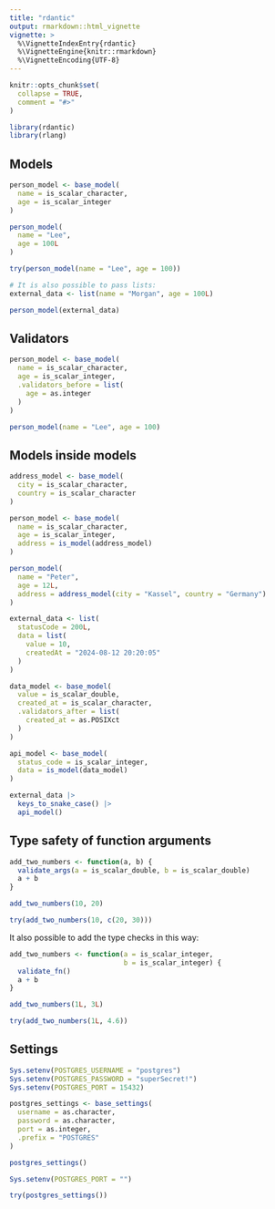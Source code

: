 ```yaml
---
title: "rdantic"
output: rmarkdown::html_vignette
vignette: >
  %\VignetteIndexEntry{rdantic}
  %\VignetteEngine{knitr::rmarkdown}
  %\VignetteEncoding{UTF-8}
---
```


```r
knitr::opts_chunk$set(
  collapse = TRUE,
  comment = "#>"
)
```

```r
library(rdantic)
library(rlang)
```

## Models

```r
person_model <- base_model(
  name = is_scalar_character,
  age = is_scalar_integer
)

person_model(
  name = "Lee",
  age = 100L
)

try(person_model(name = "Lee", age = 100))

# It is also possible to pass lists:
external_data <- list(name = "Morgan", age = 100L)

person_model(external_data)
```

## Validators

```r
person_model <- base_model(
  name = is_scalar_character,
  age = is_scalar_integer,
  .validators_before = list(
    age = as.integer
  )
)

person_model(name = "Lee", age = 100)
```

## Models inside models

```r
address_model <- base_model(
  city = is_scalar_character,
  country = is_scalar_character
)

person_model <- base_model(
  name = is_scalar_character,
  age = is_scalar_integer,
  address = is_model(address_model)
)

person_model(
  name = "Peter",
  age = 12L,
  address = address_model(city = "Kassel", country = "Germany")
)

external_data <- list(
  statusCode = 200L,
  data = list(
    value = 10,
    createdAt = "2024-08-12 20:20:05"
  )
)

data_model <- base_model(
  value = is_scalar_double,
  created_at = is_scalar_character,
  .validators_after = list(
    created_at = as.POSIXct
  )
)

api_model <- base_model(
  status_code = is_scalar_integer,
  data = is_model(data_model)
)

external_data |>
  keys_to_snake_case() |>
  api_model()
```

## Type safety of function arguments

```r
add_two_numbers <- function(a, b) {
  validate_args(a = is_scalar_double, b = is_scalar_double)
  a + b
}

add_two_numbers(10, 20)

try(add_two_numbers(10, c(20, 30)))
```

It also possible to add the type checks in this way:

```r
add_two_numbers <- function(a = is_scalar_integer,
                            b = is_scalar_integer) {
  validate_fn()
  a + b
}

add_two_numbers(1L, 3L)

try(add_two_numbers(1L, 4.6))
```

## Settings

```r
Sys.setenv(POSTGRES_USERNAME = "postgres")
Sys.setenv(POSTGRES_PASSWORD = "superSecret!")
Sys.setenv(POSTGRES_PORT = 15432)

postgres_settings <- base_settings(
  username = as.character,
  password = as.character,
  port = as.integer,
  .prefix = "POSTGRES"
)

postgres_settings()

Sys.setenv(POSTGRES_PORT = "")

try(postgres_settings())
```

